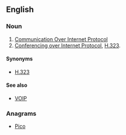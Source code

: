 {{also|coip}}
==English==

===Noun===
{{en-noun}}

# [[w:Communication Over Internet Protocol|Communication Over Internet Protocol]]
# [[Conferencing over Internet Protocol]], [[w:H.323|H.323]].

====Synonyms====
* [[H.323]]

====See also====
* [[VOIP]]

===Anagrams===
* [[Pico#English|Pico]]